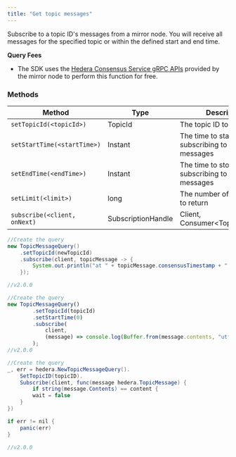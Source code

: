 ```yaml
---
title: "Get topic messages"
---
```



Subscribe to a topic ID's messages from a mirror node. You will receive all messages for the specified topic or within the defined start and end time.

**Query Fees**

* The SDK uses the [Hedera Consensus Service gRPC APIs](/hedera/sdks-and-apis/hedera-consensus-service-api) provided by the mirror node to perform this function for free.

### Methods

| Method                       | Type               | Description                                         | Requirement |
| ---------------------------- | ------------------ | --------------------------------------------------- | ----------- |
| `setTopicId(<topicId>)`      | TopicId            | The topic ID to subscribe to                        | Required    |
| `setStartTime(<startTime>)`  | Instant            | The time to start subscribing to a topic's messages | Optional    |
| `setEndTime(<endTime>)`      | Instant            | The time to stop subscribing to a topic's messages  | Optional    |
| `setLimit(<limit>)`          | long               | The number of messages to return                    | Optional    |
| `subscribe(<client, onNext)` | SubscriptionHandle | Client, Consumer\<TopicMessage>                     | Required    |

<CodeGroup>

```java Java
//Create the query
new TopicMessageQuery()
    .setTopicId(newTopicId)
    .subscribe(client, topicMessage -> {
        System.out.println("at " + topicMessage.consensusTimestamp + " ( seq = " + topicMessage.sequenceNumber + " ) received topic message of " + topicMessage.contents.length + " bytes");
    });

//v2.0.0
```


```javascript JavaScript
//Create the query
new TopicMessageQuery()
        .setTopicId(topicId)
        .setStartTime(0)
        .subscribe(
            client,
            (message) => console.log(Buffer.from(message.contents, "utf8").toString())
        );
//v2.0.0
```


```java Go
//Create the query
_, err = hedera.NewTopicMessageQuery().
    SetTopicID(topicID).
    Subscribe(client, func(message hedera.TopicMessage) {
        if string(message.Contents) == content {
        wait = false
    }
})

if err != nil {
    panic(err)
}

//v2.0.0
```

</CodeGroup>
